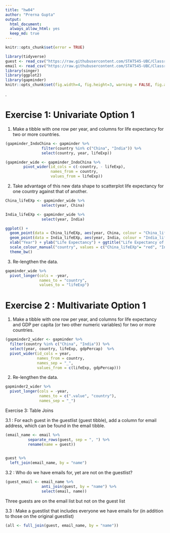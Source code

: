 ```yaml
---
title: "hw04"
author: "Prerna Gupta"
output: 
  html_document:
  always_allow_html: yes
  keep_md: true
---
```


```r
knitr::opts_chunk$set(error = TRUE)
```


```r
library(tidyverse)
guest <- read_csv("https://raw.githubusercontent.com/STAT545-UBC/Classroom/master/data/wedding/attend.csv")
email <- read_csv("https://raw.githubusercontent.com/STAT545-UBC/Classroom/master/data/wedding/emails.csv")
library(singer)
library(ggplot2)
library(gapminder)
knitr::opts_chunk$set(fig.width=4, fig.height=3, warning = FALSE, fig.align = "center")
```
.

# Exercise 1: Univariate Option 1

1. Make a tibble with one row per year, and columns for life expectancy for two or more countries.

```r
(gapminder_IndoChina <- gapminder %>%
                filter(country %in% c("China", "India")) %>%
                select(country, year, lifeExp))
```

```r
(gapminder_wide <- gapminder_IndoChina %>%
        pivot_wider(id_cols = c(-country, - lifeExp),
                    names_from = country,
                    values_from = lifeExp))
```


2. Take advantage of this new data shape to scatterplot life expectancy for one country against that of another.

```r
China_lifeEXp <- gapminder_wide %>%
                select(year, China)

India_lifeEXp <- gapminder_wide %>%
                select(year, India)

ggplot() +
  geom_point(data = China_lifeEXp, aes(year, China, colour = "China_lifeEXp")) +
  geom_point(data = India_lifeEXp, aes(year, India, colour = "India_lifeEXp")) +
  xlab("Year") + ylab("Life Expectancy") + ggtitle("Life Expectancy of China and India") +
  scale_colour_manual("country", values = c("China_lifeEXp"= "red", "India_lifeEXp" = "blue")) +
  theme_bw()

```


3. Re-lengthen the data.

```r
gapminder_wide %>%
  pivot_longer(cols = -year,
               names_to = "country",
               values_to = "lifeExp")
```


# Exercise 2 : Multivariate Option 1

1. Make a tibble with one row per year, and columns for life expectancy and GDP per capita (or two other numeric variables) for two or more countries.

```r
(gapminder2_wider <- gapminder %>%
  filter(country %in% c("China", "India")) %>%
  select(year, country, lifeExp, gdpPercap)  %>%
  pivot_wider(id_cols = year,
              names_from = country,
              names_sep = "_",
              values_from = c(lifeExp, gdpPercap)))

```

2. Re-lengthen the data.

```r
gapminder2_wider %>%
  pivot_longer(cols = -year,
               names_to = c(".value", "country"),
               names_sep = "_")
```


Exercise 3: Table Joins

3.1 : For each guest in the guestlist (guest tibble), add a column for email address, which can be found in the email tibble.
```r
(email_name <- email %>%
          separate_rows(guest, sep = ", ") %>%
          rename(name = guest))
  
```

```r
guest %>%
  left_join(email_name, by = "name")
```

3.2 : Who do we have emails for, yet are not on the guestlist?

```r
(guest_email <- email_name %>%
                anti_join(guest, by = "name") %>%
                select(email, name))

```
Three guests are on the email list but not on the guest list


3.3 : Make a guestlist that includes everyone we have emails for (in addition to those on the original guestlist)
```r
(all <- full_join(guest, email_name, by = "name"))
```


